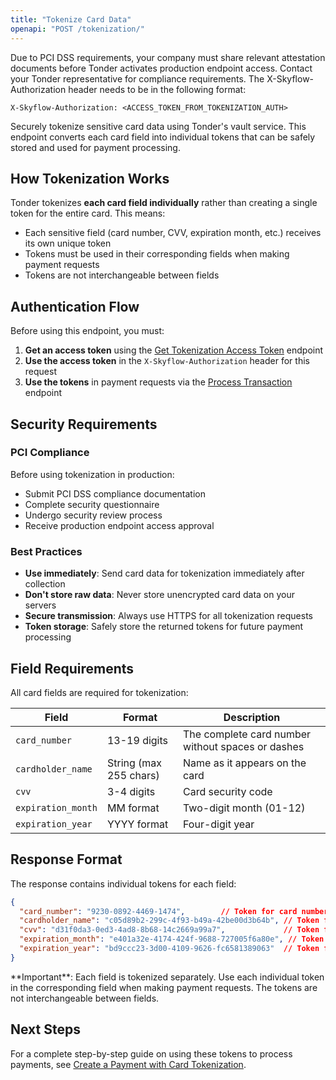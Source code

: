 ```yaml
---
title: "Tokenize Card Data"
openapi: "POST /tokenization/"
---
```


<Warning>
Due to PCI DSS requirements, your company must share relevant attestation documents before Tonder activates production endpoint access. Contact your Tonder representative for compliance requirements.
</Warning>

<Warning>
  The X-Skyflow-Authorization header needs to be in the following format:

  `X-Skyflow-Authorization: <ACCESS_TOKEN_FROM_TOKENIZATION_AUTH>`
</Warning>

Securely tokenize sensitive card data using Tonder's vault service. This endpoint converts each card field into individual tokens that can be safely stored and used for payment processing.

## How Tokenization Works

Tonder tokenizes **each card field individually** rather than creating a single token for the entire card. This means:

- Each sensitive field (card number, CVV, expiration month, etc.) receives its own unique token
- Tokens must be used in their corresponding fields when making payment requests
- Tokens are not interchangeable between fields

## Authentication Flow

Before using this endpoint, you must:

1. **Get an access token** using the [Get Tokenization Access Token](/reference/get-tokenization-token) endpoint
2. **Use the access token** in the `X-Skyflow-Authorization` header for this request
3. **Use the tokens** in payment requests via the [Process Transaction](/reference/process-transaction) endpoint

## Security Requirements

### PCI Compliance

Before using tokenization in production:
- Submit PCI DSS compliance documentation
- Complete security questionnaire  
- Undergo security review process
- Receive production endpoint access approval

### Best Practices

- **Use immediately**: Send card data for tokenization immediately after collection
- **Don't store raw data**: Never store unencrypted card data on your servers
- **Secure transmission**: Always use HTTPS for all tokenization requests
- **Token storage**: Safely store the returned tokens for future payment processing

## Field Requirements

All card fields are required for tokenization:

| Field | Format | Description |
|-------|---------|-------------|
| `card_number` | 13-19 digits | The complete card number without spaces or dashes |
| `cardholder_name` | String (max 255 chars) | Name as it appears on the card |
| `cvv` | 3-4 digits | Card security code |
| `expiration_month` | MM format | Two-digit month (01-12) |
| `expiration_year` | YYYY format | Four-digit year |

## Response Format

The response contains individual tokens for each field:

```json
{
  "card_number": "9230-0892-4469-1474",        // Token for card number
  "cardholder_name": "c05d89b2-299c-4f93-b49a-42be00d3b64b", // Token for cardholder name
  "cvv": "d31f0da3-0ed3-4ad8-8b68-14c2669a99a7",             // Token for CVV
  "expiration_month": "e401a32e-4174-424f-9688-727005f6a80e", // Token for expiration month
  "expiration_year": "bd9ccc23-3d00-4109-9626-fc6581389063"  // Token for expiration year
}
```

<Note>
**Important**: Each field is tokenized separately. Use each individual token in the corresponding field when making payment requests. The tokens are not interchangeable between fields.
</Note>

## Next Steps

For a complete step-by-step guide on using these tokens to process payments, see [Create a Payment with Card Tokenization](/direct-integration/guides/create-payments/create-a-payment-with-a-card-token).
